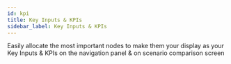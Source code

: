```yaml
---
id: kpi
title: Key Inputs & KPIs
sidebar_label: Key Inputs & KPIs
---
```


Easily allocate the most important nodes to make them your display as your Key Inputs & KPIs on the navigation panel & on scenario comparison screen

<Vimeo
    video="https://player.vimeo.com/video/439249904"
    responsive={true}
/>